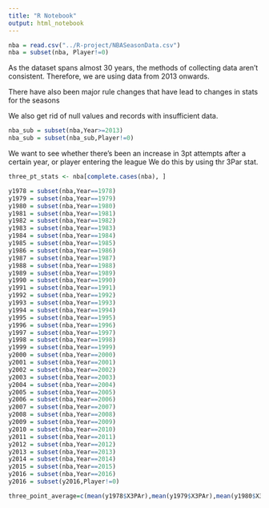 ```yaml
---
title: "R Notebook"
output: html_notebook
---
```


```r
nba = read.csv("../R-project/NBASeasonData.csv")
nba = subset(nba, Player!=0)
```

As the dataset spans almost 30 years, the methods of collecting data aren't consistent. Therefore, we are using data from 2013 onwards.


There have also been major rule changes that have lead to changes in stats for the seasons


We also get rid of null values and records with insufficient data.
```r
nba_sub = subset(nba,Year>=2013)
nba_sub = subset(nba_sub,Player!=0)
```
We want to see whether there's been an increase in 3pt attempts after a certain year, or player entering the league
We do this by using thr 3Par stat.
```r
three_pt_stats <- nba[complete.cases(nba), ]
```

```r
y1978 = subset(nba,Year==1978)
y1979 = subset(nba,Year==1979)
y1980 = subset(nba,Year==1980)
y1981 = subset(nba,Year==1981)
y1982 = subset(nba,Year==1982)
y1983 = subset(nba,Year==1983)
y1984 = subset(nba,Year==1984)
y1985 = subset(nba,Year==1985)
y1986 = subset(nba,Year==1986)
y1987 = subset(nba,Year==1987)
y1988 = subset(nba,Year==1988)
y1989 = subset(nba,Year==1989)
y1990 = subset(nba,Year==1990)
y1991 = subset(nba,Year==1991)
y1992 = subset(nba,Year==1992)
y1993 = subset(nba,Year==1993)
y1994 = subset(nba,Year==1994)
y1995 = subset(nba,Year==1995)
y1996 = subset(nba,Year==1996)
y1997 = subset(nba,Year==1997)
y1998 = subset(nba,Year==1998)
y1999 = subset(nba,Year==1999)
y2000 = subset(nba,Year==2000)
y2001 = subset(nba,Year==2001)
y2002 = subset(nba,Year==2002)
y2003 = subset(nba,Year==2003)
y2004 = subset(nba,Year==2004)
y2005 = subset(nba,Year==2005)
y2006 = subset(nba,Year==2006)
y2007 = subset(nba,Year==2007)
y2008 = subset(nba,Year==2008)
y2009 = subset(nba,Year==2009)
y2010 = subset(nba,Year==2010)
y2011 = subset(nba,Year==2011)
y2012 = subset(nba,Year==2012)
y2013 = subset(nba,Year==2013)
y2014 = subset(nba,Year==2014)
y2015 = subset(nba,Year==2015)
y2016 = subset(nba,Year==2016)
y2016 = subset(y2016,Player!=0)

three_point_average=c(mean(y1978$X3PAr),mean(y1979$X3PAr),mean(y1980$X3PAr),mean(y1981$X3PAr),mean(y1982$X3PAr),mean(y1983$X3PAr),mean(y1984$X3PA),mean(y1985$X3PAr),mean(y1986$X3PAr),mean(y1987$X3PAr),mean(y1988$X3PAr),mean(y1989$X3PAr),mean(y1990$X3PAr),mean(y1991$X3PAr),mean(y1992$X3PAr),mean(y1993$X3PAr),mean(y1994$X3PAr),mean(y1995$X3PAr),mean(y1996$X3PAr),mean(y1997$X3PAr),mean(y1998$X3PAr),mean(y1999$X3PAr),mean(y2000$X3PAr),mean(y2001$X3PAr),mean(y2002$X3PAr),mean(y2003$X3PAr),mean(y2004$X3PAr),mean(y2005$X3PAr),mean(y2006$X3PAr),mean(y2007$X3PAr),mean(y2008$X3PAr),mean(y2009$X3PAr),mean(y2010$X3PAr),mean(y2011$X3PAr),mean(y2012$X3PAr),mean(y2013$X3PAr),mean(y2014$X3PAr),mean(y2015$X3PAr),mean(y2016$X3PAr))
```

